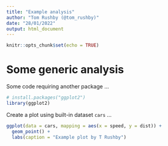 ```yaml
---
title: "Example analysis"
author: "Tom Rushby (@tom_rushby)"
date: "28/01/2022"
output: html_document
---
```


```r
knitr::opts_chunk$set(echo = TRUE)
```

# Some generic analysis

Some code requiring another package ...

```r
# install.packages("ggplot2")
library(ggplot2)
```
Create a plot using built-in dataset `cars` ...

```r
ggplot(data = cars, mapping = aes(x = speed, y = dist)) +
  geom_point() +
  labs(caption = "Example plot by T Rushby")
```
